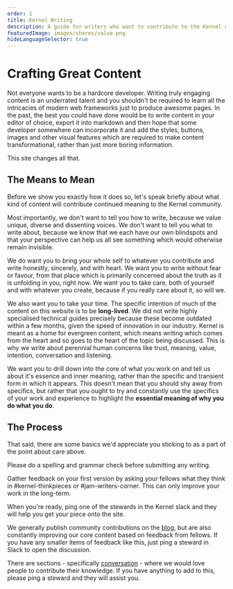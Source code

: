 ```yaml
---
order: 1
title: Kernel Writing
description: A guide for writers who want to contribute to the Kernel community.
featuredImage: images/shares/value.png
hideLanguageSelector: true
---
```


# Crafting Great Content

Not everyone wants to be a hardcore developer. Writing truly engaging content is an underrated talent and you shouldn't be required to learn all the intricacies of modern web frameworks just to produce awesome pages. In the past, the best you could have done would be to write content in your editor of choice, export it into markdown and then hope that some developer somewhere can incorporate it and add the styles, buttons, images and other visual features which are required to make content transformational, rather than just more boring information.

This site changes all that.

## The Means to Mean

Before we show you exactly how it does so, let's speak briefly about what kind of content will contribute continued meaning to the Kernel community.

Most importantly, we don't want to tell you how to write, because we value unique, diverse and dissenting voices. We don't want to tell you what to write about, because we know that we each have our own blindspots and that your perspective can help us all see something which would otherwise remain invisible.

We do want you to bring your whole self to whatever you contribute and write honestly, sincerely, and with heart. We want you to write without fear or favour, from that place which is primarily concerned about the truth as it is unfolding in you, right now. We want you to take care, both of yourself and with whatever you create, because if you really care about it, so will we. 

We also want you to take your time. The specific intention of much of the content on this website is to be **long-lived**. We did not write highly specialised technical guides precisely because these become outdated within a few months, given the speed of innovation in our industry. Kernel is meant as a home for evergreen content, which means writing which comes from the heart and so goes to the heart of the topic being discussed. This is why we write about perennial human concerns like trust, meaning, value, intention, conversation and listening.

We want you to drill down into the core of what you work on and tell us about it's essence and inner meaning, rather than the specific and transient form in which it appears. This doesn't mean that you should shy away from specifics, but rather that you ought to try and constantly use the specifics of your work and experience to highlight the **essential meaning of why you do what you do**.

## The Process

That said, there are some basics we'd appreciate you sticking to as a part of the point about care above.

<Process>

Please do a spelling and grammar check before submitting any writing.

Gather feedback on your first version by asking your fellows what they think in #kernel-thinkpieces or #jam-writers-corner. This can only improve your work in the long-term.

When you're ready, ping one of the stewards in the Kernel slack and they will help you get your piece onto the site.

We generally publish community contributions on the [blog](/blog), but are also constantly improving our core content based on feedback from fellows. If you have any smaller items of feedback like this, just ping a steward in Slack to open the discussion.

There are sections - specifically [conversation](/conversation) - where we would love people to contribute their knowledge. If you have anything to add to this, please ping a steward and they will assist you.

</Process>